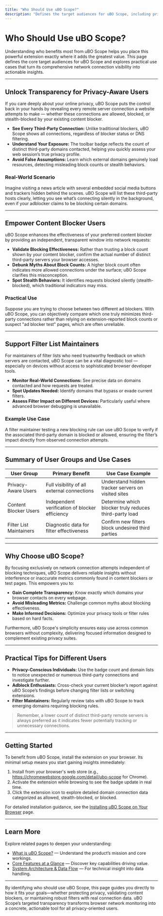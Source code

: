 ```yaml
---
title: "Who Should Use uBO Scope?"
description: "Defines the target audiences for uBO Scope, including privacy-aware users, content blocker users, and filter list maintainers, and highlights practical use cases for each—such as validating filter effectiveness or debunking misleading ad-blocker metrics."
---
```


# Who Should Use uBO Scope?

Understanding who benefits most from uBO Scope helps you place this powerful extension exactly where it adds the greatest value. This page defines the core target audiences for uBO Scope and explores practical use cases that turn its comprehensive network connection visibility into actionable insights.

---

## Unlock Transparency for Privacy-Aware Users

If you care deeply about your online privacy, uBO Scope puts the control back in your hands by revealing every remote server connection a website attempts to make — whether these connections are allowed, blocked, or stealth-blocked by your existing content blocker.

- **See Every Third-Party Connection:** Unlike traditional blockers, uBO Scope shows all connections, regardless of blocker status or DNS filtering.
- **Understand Your Exposure:** The toolbar badge reflects the count of distinct third-party domains contacted, helping you quickly assess your web session’s true privacy profile.
- **Avoid False Assumptions:** Learn which external domains genuinely load resources, detecting misleading block counts or stealth behaviors.

### Real-World Scenario
Imagine visiting a news article with several embedded social media buttons and trackers hidden behind the scenes. uBO Scope will list these third-party hosts clearly, letting you see what’s connecting silently in the background, even if your adblocker claims to be blocking certain domains.

---

## Empower Content Blocker Users

uBO Scope enhances the effectiveness of your preferred content blocker by providing an independent, transparent window into network requests:

- **Validate Blocking Effectiveness:** Rather than trusting a block count shown by your content blocker, confirm the actual number of distinct third-party servers your browser accesses.
- **Debunk Myths About Block Counts:** A higher block count often indicates more allowed connections under the surface; uBO Scope clarifies this misconception.
- **Spot Stealth Behaviors:** It identifies requests blocked silently (stealth-blocked), which traditional indicators may miss.

### Practical Use
Suppose you are trying to choose between two different ad blockers. With uBO Scope, you can objectively compare which one truly minimizes third-party connections rather than relying on extension-reported block counts or suspect "ad blocker test" pages, which are often unreliable.

---

## Support Filter List Maintainers

For maintainers of filter lists who need trustworthy feedback on which servers are contacted, uBO Scope can be a vital diagnostic tool — especially on devices without access to sophisticated browser developer tools.

- **Monitor Real-World Connections:** See precise data on domains contacted and how requests are treated.
- **Spot Updates Needed:** Identify domains that bypass or evade current filters.
- **Assess Filter Impact on Different Devices:** Particularly useful where advanced browser debugging is unavailable.

### Example Use Case
A filter maintainer testing a new blocking rule can use uBO Scope to verify if the associated third-party domain is blocked or allowed, ensuring the filter’s impact directly from observed connection attempts.

---

## Summary of User Groups and Use Cases

| User Group              | Primary Benefit                              | Use Case Example                                         |
|-------------------------|---------------------------------------------|----------------------------------------------------------|
| Privacy-Aware Users     | Full visibility of all external connections | Understand hidden tracker servers on visited sites       |
| Content Blocker Users   | Independent verification of blocker efficiency | Determine which blocker truly reduces third-party load   |
| Filter List Maintainers | Diagnostic data for filter effectiveness     | Confirm new filters block undesired third parties        |

---

## Why Choose uBO Scope?

By focusing exclusively on network connection attempts independent of blocking techniques, uBO Scope delivers reliable insights without interference or inaccurate metrics commonly found in content blockers or test pages. This empowers you to:

- **Gain Complete Transparency:** Know exactly which domains your browser contacts on every webpage.
- **Avoid Misleading Metrics:** Challenge common myths about blocking effectiveness.
- **Make Informed Decisions:** Optimize your privacy tools or filter rules based on hard facts.

Furthermore, uBO Scope's simplicity ensures easy use across common browsers without complexity, delivering focused information designed to complement existing privacy suites.

---

## Practical Tips for Different Users

- **Privacy-Conscious Individuals:** Use the badge count and domain lists to notice unexpected or numerous third-party connections and investigate further.
- **Adblock Enthusiasts:** Cross-check your current blocker’s report against uBO Scope’s findings before changing filter lists or switching extensions.
- **Filter Maintainers:** Regularly review tabs with uBO Scope to track emerging domains requiring blocking rules.

> Remember, a lower count of distinct third-party remote servers is always preferred as it indicates fewer potentially tracking or unnecessary connections.

---

## Getting Started

To benefit from uBO Scope, install the extension on your browser. Its minimal setup means you start gaining insights immediately:

1. Install from your browser's web store (e.g., <https://chromewebstore.google.com/detail/ubo-scope> for Chrome).
2. Activate the extension while browsing to see the badge update in real time.
3. Click the extension icon to explore detailed domain connection data categorized as allowed, stealth-blocked, or blocked.

For detailed installation guidance, see the [Installing uBO Scope on Your Browser](../../getting-started/installation-setup/installing-ubo-scope) page.

---

## Learn More

Explore related pages to deepen your understanding:

- [What is uBO Scope?](../introduction-value/what-is-ubo-scope) — Understand the product’s mission and core workings.
- [Core Features at a Glance](../introduction-value/core-features-overview) — Discover key capabilities driving value.
- [System Architecture & Data Flow](../architecture-concepts/system-architecture) — For technical insight into data handling.

---

By identifying who should use uBO Scope, this page guides you directly to how it fits your goals—whether protecting privacy, validating content blockers, or maintaining robust filters with real connection data. uBO Scope’s targeted transparency transforms browser network monitoring into a concrete, actionable tool for all privacy-oriented users.